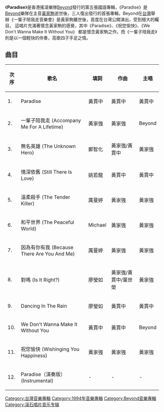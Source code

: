 {{unreferenced|time=2009-1-6}}

{{Album infobox | <!-- See Wikipedia:WikiProject_Albums -->
|  Name        = Paradise
|  Type        = [[專輯|專輯]]
|  Artist      = [[Beyond|Beyond]]
|  Cover       = cdcover19.jpg
|  Background  = 
|  Released    = {{Start date and age|1994|7|13}}
|  Recorded    = 
|  Genre       = [[華語流行音樂|華語流行音樂]] 
|  Label       = [[滾石唱片|滾石唱片]]
|  Last album  = [[海闊天空_(Beyond專輯)|海闊天空]]<br/>（1993）
|  This album  = '''Paradise'''<br/>（1994）
|  Next album  = [[愛與生活|愛與生活]]<br/>（1995）
}}

《'''Paradise'''》是香港搖滾樂隊[[Beyond|Beyond]]發行的第五張國語專輯，《Paradise》是[[Beyond|Beyond]]樂隊在主音[[黃家駒|黃家駒]]逝世後，三人復出發行的首張專輯，Beyond在[[台灣|台灣]]舉辦《一輩子陪我走音樂會》是黃家駒離世後，首度在台灣公開演出，受到極大的矚目。
這唱片充滿著懷念黃家駒的感覺，其中《Paradise》、《祝您愉快》、《We Don't Wanna Make It Without You》 都是懷念黃家駒之作。而《一輩子陪我走》則是以一個輕快的伴奏，高歌四子手足之情。


== 曲目 ==
{| class="wikitable"
|-
! 次序 !! 歌名 !! 填詞 !! 作曲 !! 主唱
|-
| 1. || Paradise || 黃貫中 || 黃貫中 || 黃貫中
|-
| 2. || 一輩子陪我走 (Accompany Me For A Lifetime) || 黃家強 || 黃家強 || Beyond
|-
| 3. || 無名英雄 (The Unknown Hero) || 鄭智化 || 黃家強/黃貫中 || 黃家強
|-
| 4. || 情深依舊 (Still There Is Love) || 姚若龍 || 黃貫中 || 黃貫中
|-
| 5. || 溫柔殺手 (The Tender Killer) || 厲曼婷 || 黃家強 || 黃家強
|-
| 6. || 和平世界 (The Peaceful World) || Michael || 黃家強 || 黃家強
|-
| 7. || 因為有你有我 (Because There Are You And Me) || 厲曼婷 || 黃家強 || 黃家強
|-
| 8. || 對嗎 (Is It Right?) || 廖瑩如 || 黃家強/黃貫中/葉世榮 || 黃家強
|-
| 9. || Dancing In The Rain || 廖瑩如 || 黃貫中 || 黃貫中
|-
| 10. || We Don't Wanna Make It Without You || 黃貫中 || 黃貫中 || Beyond
|-
| 11. || 祝您愉快 (Wishinging You Happiness) || 黃家強 || 黃家強 || 黃家強
|-
| 12. || Paradise（演奏版） (Instrumental) || - || - || -
|} 

{{album-stub}}
{{Beyond}}
[[Category:台灣音樂專輯|Category:台灣音樂專輯]]
[[Category:1994年音樂專輯|Category:1994年音樂專輯]]
[[Category:Beyond音樂專輯|Category:Beyond音樂專輯]]
[[Category:滚石唱片音乐专辑|Category:滚石唱片音乐专辑]]